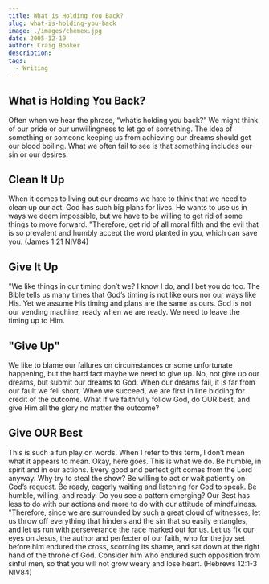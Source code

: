 ```yaml
---
title: What is Holding You Back?
slug: what-is-holding-you-back
image: ./images/chemex.jpg
date: 2005-12-19
author: Craig Booker
description:
tags:
  - Writing
---
```


## What is Holding You Back?

Often when we hear the phrase, “what’s holding you back?” We might think of our pride or our unwillingness to let go of something. The idea of something or someone keeping us from achieving our dreams should get our blood boiling. What we often fail to see is that something includes our sin or our desires.

## Clean It Up

When it comes to living out our dreams we hate to think that we need to clean up our act. God has such big plans for lives. He wants to use us in ways we deem impossible, but we have to be willing to get rid of some things to move forward. "Therefore, get rid of all moral filth and the evil that is so prevalent and humbly accept the word planted in you, which can save you. (James 1:21 NIV84)

## Give It Up

"We like things in our timing don’t we? I know I do, and I bet you do too. The Bible tells us many times that God’s timing is not like ours nor our ways like His. Yet we assume His timing and plans are the same as ours. God is not our vending machine, ready when we are ready. We need to leave the timing up to Him.

## "Give Up"

We like to blame our failures on circumstances or some unfortunate happening, but the hard fact maybe we need to give up. No, not give up our dreams, but submit our dreams to God. When our dreams fail, it is far from our fault we fell short. When we succeed, we are first in line bidding for credit of the outcome. What if we faithfully follow God, do OUR best, and give Him all the glory no matter the outcome?

## Give OUR Best

This is such a fun play on words. When I refer to this term, I don’t mean what it appears to mean. Okay, here goes. This is what we do. Be humble, in spirit and in our actions. Every good and perfect gift comes from the Lord anyway. Why try to steal the show? Be willing to act or wait patiently on God’s request. Be ready, eagerly waiting and listening for God to speak. Be humble, willing, and ready. Do you see a pattern emerging? Our Best has less to do with our actions and more to do with our attitude of mindfulness. "Therefore, since we are surrounded by such a great cloud of witnesses, let us throw off everything that hinders and the sin that so easily entangles, and let us run with perseverance the race marked out for us. Let us fix our eyes on Jesus, the author and perfecter of our faith, who for the joy set before him endured the cross, scorning its shame, and sat down at the right hand of the throne of God. Consider him who endured such opposition from sinful men, so that you will not grow weary and lose heart. (Hebrews 12:1-3 NIV84)

